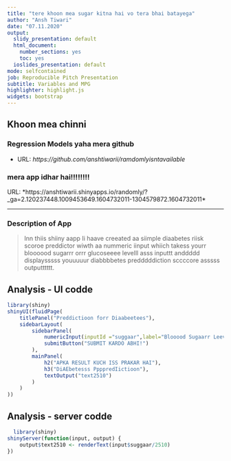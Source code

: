 ---
title: "tere khoon mea sugar kitna hai vo tera bhai batayega"
author: "Ansh Tiwari"
date: "07.11.2020"
output:
  slidy_presentation: default
  html_document:
    number_sections: yes
    toc: yes
  ioslides_presentation: default
mode: selfcontained
job: Reproducible Pitch Presentation
subtitle: Variables and MPG
highlighter: highlight.js
widgets: bootstrap
---

## Khoon mea chinni

### Regression Models yaha mera github

- URL: *https://github.com/anshtiwarii/ramdomlyisntavailable*


### mera app idhar hai!!!!!!!!
URL: *https://anshtiwarii.shinyapps.io/randomly/?_ga=2.120237448.1009453649.1604732011-1304579872.1604732011*

---



### Description of App

> Inn thiis shiiny aapp Ii haave creeated aa siimple diaabetes riisk scoroe preddictor wiwth aa nummeric iinput whiich takess yourr bloooood sugarrr orrr glucoseeee levelll asss inputtt anddddd displaysssss youuuuur diabbbbetes predddddiction sccccore asssss outputttttt.

## Analysis - UI codde 

```r
library(shiny)
shinyUI(fluidPage(
    titlePanel("Preddictioon forr Diaabeetees"),
    sidebarLayout(
        sidebarPanel(
            numericInput(inputId ="suggaar",label="Blooood Sugaarr Leeveel innn mggg/dlll",value = 6969,min = 69,max=2510,step = 2),
            submitButton("SUBMIT KARDO ABHI!")
        ),
        mainPanel(
            h2("APKA RESULT KUCH ISS PRAKAR HAI"),
            h3("DiAEbetesss PpppredIictioon"),
            textOutput("text2510")
        )
    )
))

```
## Analysis - server codde

```r
  library(shiny)
shinyServer(function(input, output) {
    output$text2510 <- renderText(input$suggaar/2510)
})
```